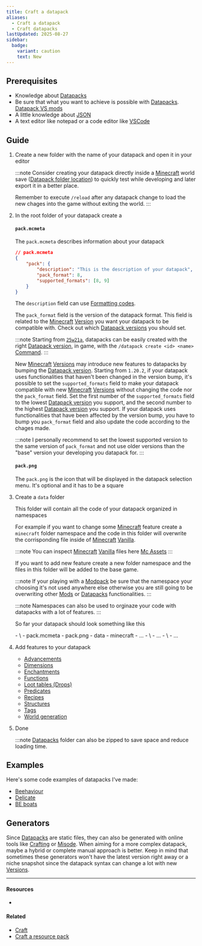 ```yaml
---
title: Craft a datapack
aliases:
  - Craft a datapack
  - Craft datapacks
lastUpdated: 2025-08-27
sidebar:
  badge:
    variant: caution
    text: New
---
```




## Prerequisites

- Knowledge about [Datapacks](/datapack)
- Be sure that what you want to achieve is possible with [Datapacks](/datapack). [Datapack VS mods](/datapackvsmod)
- A little knowledge about [JSON](https://en.wikipedia.org/wiki/JSON)
- A text editor like notepad or a code editor like [VSCode](https://code.visualstudio.com)

## Guide

<Steps>

1.  Create a new folder with the name of your datapack and open it in your editor

    :::note
    Consider creating your datapack directly inside a [Minecraft](/minecraft) world save ([Datapack folder location](/datapack#datapack-store-location)) to quickly test while developing and later export it in a better place.

    Remember to execute `/reload` after any datapack change to load the new chages into the game without exiting the world.
    :::

2.  In the root folder of your datapack create a

    #### `pack.mcmeta`

    The `pack.mcmeta` describes information about your datapack

    ```json
    // pack.mcmeta
    {
    	"pack": {
    		"description": "This is the description of your datapack",
    		"pack_format": 8,
    		"supported_formats": [8, 9]
    	}
    }
    ```

    The `description` field can use [Formatting codes](/formattingcodes).

    The `pack_format` field is the version of the datapack format. This field is related to the [Minecraft](/minecraft) [Version](/versions) you want your datapack to be compatible with. Check out which [Datapack versions](/datapack#datapack-versions) you should set.

    :::note
    Starting from [`25w21a`](/25w21a), datapacks can be easily created with the right [Datapack version](/datapack#datapack-versions), in game, with the `/datapack create <id> <name>` [Command](/command).
    :::

    New [Minecraft](/minecraft) [Versions](/versions) may introduce new features to datapacks by bumping the [Datapack version](/datapack#datapack-versions). Starting from `1.20.2`, if your datapack uses functionalities that haven't been changed in the version bump, it's possible to set the `supported_formats` field to make your datapack compatible with new [Minecraft](/minecraft) [Versions](/versions) without changing the code nor the `pack_format` field.
    Set the first number of the `supported_formats` field to the lowest [Datapack version](/datapack#datapack-versions) you support, and the second number to the highest [Datapack version](/datapack#datapack-versions) you support.
    If your datapack uses functionalities that have been affected by the version bump, you have to bump you `pack_format` field and also update the code according to the chages made.

    :::note
    I personally recommend to set the lowest supported version to the same version of `pack_format` and not use older versions than the "base" version your developing you datapack for.
    :::

    #### `pack.png`

    The `pack.png` is the icon that will be displayed in the datapack selection menu. It's optional and it has to be a square

3.  Create a `data` folder

	This folder will contain all the code of your datapack organized in namespaces
	
	For example if you want to change some [Minecraft](/minecraft) feature create a `minecraft` folder namespace and the code in this folder will overwrite the corrisponding file inside of [Minecraft](/minecraft) [Vanilla](/vanilla).
	
	:::note
	You can inspect [Minecraft](/minecraft) [Vanilla](/vanilla) files here [Mc Assets](https://mcasset.cloud)
	:::

	If you want to add new feature create a new folder namespace and the files in this folder will be added to the base game.

	:::note
	If your playing with a [Modpack](/modpack) be sure that the namespace your choosing it's not used anywhere else otherwise you are still going to be overwriting other [Mods](/mod) or [Datapacks](/datapack) functionalities.
	:::

	:::note
	Namespaces can also be used to orginaze your code with datapacks with a lot of features.
	:::

	So far your datapack should look something like this

	<FileTree>
	- \<datapack\>
		- pack.mcmeta
		- pack.png
		- data
			- minecraft
				- ...
			- \<namespace\>
				- ...
			- \<namespace2\>
				- ...
	</FileTree>

4. Add features to your datapack

	- [Advancements](/datapackadvancement)
	- [Dimensions](/datapackdimension)
	- [Enchantments](/datapackenchantment)
	- [Functions](/datapackfunction)
	- [Loot tables (Drops)](/datapackloottable)
	- [Predicates](/datapackpredicate)
	- [Recipes](/datapackrecipe)
	- [Structures](/datapackstructure)
	- [Tags](/datapacktag)
	- [World generation](/datapackworldgeneration)

5. Done
	
	:::note
	[Datapacks](/datapack) folder can also be zipped to save space and reduce loading time.

</Steps>

## Examples

Here's some code examples of datapacks I've made:

- [Beehaviour](https://github.com/cristian-5/Beehaviour)
- [Delicate](https://github.com/T1xx1/Delicate)
- [BE boats](https://github.com/T1xx1/Beboats)

## Generators

Since [Datapacks](/datapack) are static files, they can also be generated with online tools like [Crafting](https://crafting.thedestruc7i0n.ca) or [Misode](https://misode.github.io).
When aiming for a more complex datapack, maybe a hybrid or complete manual approach is better.
Keep in mind that sometimes these generators won't have the latest version right away or a niche snapshot since the datapack syntax can change a lot with new [Versions](/versions).

---

#### Resources

- <Wiki src="https://minecraft.wiki/w/Tutorial:Creating_a_data_pack" />

<Yb src="https://youtube.com/embed/ac6V5-KT6Rg" />

#### Related

- [Craft](/craft)
- [Craft a resource pack](/craftresourcepack)